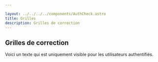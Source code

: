 ```yaml
---

layout: ../../../../components/AuthCheck.astro
title: Grilles
description: Grilles de correction
---
```



## Grilles de correction

Voici un texte qui est uniquement visible pour les utilisateurs authentifiés.
